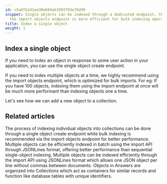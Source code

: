 ```yaml
---
id: c5a8fb2d1ae30e694ab3993783e78d99
snippet: Single objects can be indexed through a dedicated endpoint, though using
  the import objects endpoint is more efficient for bulk indexing operations.
title: Index a single object
weight: 1
---
```


## Index a single object


If you need to index an object in response to some user action in your application, you can use the single object create endpoint.

If you need to index multiple objects at a time, we highly recommend using the import objects endpoint, which is optimized for bulk imports. For eg: If you have 100 objects, indexing them using the import endpoint at once will be much more performant than indexing objects one a time.

Let's see how we can add a new object to a collection.



<PageTree />


## Related articles
<CardGrid>
<LinkTitleCard header="<b>Objects > Index a single object</b>" href="/products/answers/objects/-single-object/" > The process of indexing individual objects into collections can be done through a single object create endpoint while bulk indexing is recommended via the import objects endpoint for better performance. </LinkTitleCard>
<LinkTitleCard header="<b>Objects > Index multiple objects</b>" href="/products/answers/objects/-muliple-objects/" > Multiple objects can be efficiently indexed in batch using the import API through JSONLines format, offering better performance than sequential single-object indexing. </LinkTitleCard>
<LinkTitleCard header="<b>Objects > Index multiple objects</b>" href="/products/answers/objects/-muliple-objects/" > Multiple objects can be indexed efficiently through the import API using JSONLines format which allows one JSON object per line without commas between documents. </LinkTitleCard>
<LinkTitleCard header="<b>Answers > Collections</b>" href="/products/answers/collections/" > Objects in Answers are organized into Collections which act as containers for similar records and function like database tables with unique identifiers. </LinkTitleCard>
</CardGrid>